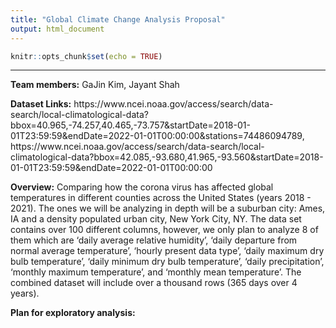 ```yaml
---
title: "Global Climate Change Analysis Proposal"
output: html_document
---
```


```r
knitr::opts_chunk$set(echo = TRUE)
```
***

**Team members:** GaJin Kim, Jayant Shah

**Dataset Links:** https://www.ncei.noaa.gov/access/search/data-search/local-climatological-data?bbox=40.965,-74.257,40.465,-73.757&startDate=2018-01-01T23:59:59&endDate=2022-01-01T00:00:00&stations=74486094789, https://www.ncei.noaa.gov/access/search/data-search/local-climatological-data?bbox=42.085,-93.680,41.965,-93.560&startDate=2018-01-01T23:59:59&endDate=2022-01-01T00:00:00

**Overview:** Comparing how the corona virus has affected global temperatures in different counties across the United States (years 2018 - 2021). The ones we will be analyzing in depth will be a suburban city: Ames, IA and a density populated urban city, New York City, NY. The data set contains over 100 different columns, however, we only plan to analyze 8 of them which are 'daily average relative humidity', 'daily departure from normal average temperature', 'hourly present data type', 'daily maximum dry bulb temperature', 'daily minimum dry bulb temperature', 'daily precipitation', 'monthly maximum temperature', and 'monthly mean temperature'. The combined dataset will include over a thousand rows (365 days over 4 years).

**Plan for exploratory analysis:** 